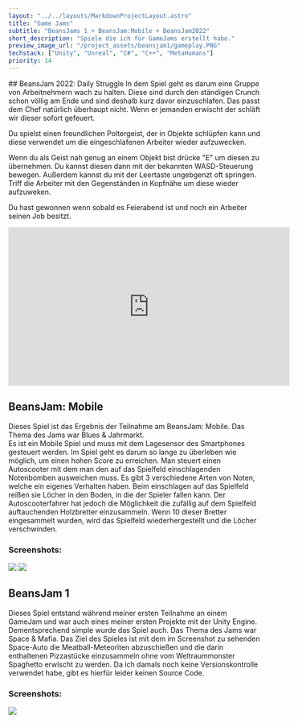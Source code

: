 ```yaml
---
layout: "../../layouts/MarkdownProjectLayout.astro"
title: "Game Jams"
subtitle: "BeansJams 1 + BeansJam:Mobile + BeansJam2022"
short_description: "Spiele die ich für GameJams erstellt habe."
preview_image_url: "/project_assets/beansjam1/gameplay.PNG"
techstack: ["Unity", "Unreal", "C#", "C++", "MetaHumans"]
priority: 14
---
```



<div class="mt-4"/>
## BeansJam 2022: Daily Struggle
In dem Spiel geht es darum eine Gruppe von Arbeitnehmern wach zu halten.  Diese sind durch den ständigen Crunch schon völlig am Ende und sind deshalb kurz davor einzuschlafen. Das passt dem Chef natürlich überhaupt nicht.  Wenn er jemanden erwischt der schläft wir dieser sofort gefeuert.

Du spielst einen freundlichen Poltergeist, der in Objekte schlüpfen kann und diese verwendet um die eingeschlafenen Arbeiter wieder aufzuwecken. 

Wenn du als Geist nah genug an einem Objekt bist drücke "E" um diesen zu übernehmen. Du kannst diesen dann mit der bekannten WASD-Steuerung bewegen. Außerdem kannst du mit der Leertaste ungebgenzt oft springen. Triff die Arbeiter mit den Gegenständen in Kopfnähe um diese wieder aufzuweken.

Du hast gewonnen wenn sobald es Feierabend ist und noch ein Arbeiter seinen Job besitzt.
<iframe class="mx-auto" width="560" height="315" src="https://www.youtube.com/embed/vweNJwdiilE?si=8PmILC-oMxYizhvX" title="YouTube video player" frameborder="0" allow="accelerometer; autoplay; clipboard-write; encrypted-media; gyroscope; picture-in-picture; web-share" referrerpolicy="strict-origin-when-cross-origin" allowfullscreen></iframe>



## BeansJam: Mobile

Dieses Spiel ist das Ergebnis der Teilnahme am BeansJam: Mobile. Das Thema des Jams war Blues & Jahrmarkt. <br/>
Es ist ein Mobile Spiel und muss mit dem Lagesensor des Smartphones gesteuert werden. Im Spiel geht es darum so lange zu überleben wie möglich, um einen hohen Score zu erreichen. Man steuert einen Autoscooter mit dem man den auf das Spielfeld einschlagenden Notenbomben ausweichen muss. Es gibt 3 verschiedene Arten von Noten, welche ein eigenes Verhalten haben. Beim einschlagen auf das Spielfeld reißen sie Löcher in den Boden, in die der Spieler fallen kann. Der Autoscooterfahrer hat jedoch die Möglichkeit die zufällig auf dem Spielfeld auftauchenden Holzbretter einzusammeln. Wenn 10 dieser Bretter eingesammelt wurden, wird das Spielfeld wiederhergestellt und die Löcher verschwinden. 
### Screenshots:
<div class="mx-auto">
    <Image src="/project_assets/beansjam2/1.jpg"/>
    <Image src="/project_assets/beansjam2/2.jpg"/>
</div>

<div class="flex justify-center">
    <ProjectFileDownloadButton url="https://jackpioneer.itch.io/beansjam1" url_name="Download Game" icon_name="carbon:link" />
    <ProjectFileDownloadButton url="https://github.com/EobanZ/BeansJam_Mobile" url_name="Source Code" icon_name="carbon:logo-github" />
</div>


## BeansJam 1
Dieses Spiel entstand während meiner ersten Teilnahme an einem GameJam und war auch eines meiner ersten Projekte mit der Unity Engine. <br/>
Dementsprechend simple wurde das Spiel auch. Das Thema des Jams war Space & Mafia. Das Ziel des Spieles ist mit dem im Screenshot zu sehenden Space-Auto die Meatball-Meteoriten abzuschießen und die darin enthaltenen Pizzastücke einzusammeln ohne vom Weltraummonster Spaghetto erwischt zu werden. Da ich damals noch keine Versionskontrolle verwendet habe, gibt es hierfür leider keinen Source Code. 

### Screenshots:
<div class="mx-auto">
    <Image src="/project_assets/beansjam1/gameplay.PNG" />
    <ImageWithCaption src="/project_assets/beansjam1/spaghetto.PNG" caption="Spaghetto"/>
    <ImageWithCaption src="/project_assets/beansjam1/ravioli.gif" caption="Gameplay"/>
</div>

<div class="flex justify-center">
    <ProjectFileDownloadButton url="https://gamejolt.com/games/RavioliRavioli/257809" url_name="Download Game" icon_name="carbon:link" />
</div>